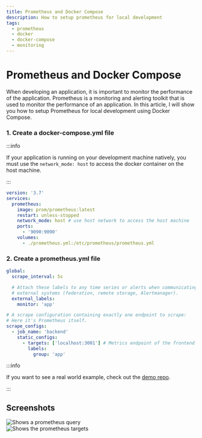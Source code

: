 ```yaml
---
title: Prometheus and Docker Compose
description: How to setup prometheus for local development
tags:
  - prometheus
  - docker
  - docker-compose
  - monitoring
---
```


# Prometheus and Docker Compose

When developing an application, it is important to monitor the performance of the application. Prometheus is a monitoring and alerting toolkit that is used to monitor the performance of an application. In this article, I will show you how to setup Prometheus for local development using Docker Compose.

### 1. Create a docker-compose.yml file

:::info

If your application is running on your development machine natively, you must use the `network_mode: host` to access the docker container on the host machine.

:::

```yaml title="docker-compose.yml"
version: '3.7'
services:
  prometheus:
    image: prom/prometheus:latest
    restart: unless-stopped
    network_mode: host # use host network to access the host machine
    ports:
      - '9090:9090'
    volumes:
      - ./prometheus.yml:/etc/prometheus/prometheus.yml
```

### 2. Create a prometheus.yml file

```yaml title="prometheus.yml"
global:
  scrape_interval: 5s

  # Attach these labels to any time series or alerts when communicating with
  # external systems (federation, remote storage, Alertmanager).
  external_labels:
    monitor: 'app'

# A scrape configuration containing exactly one endpoint to scrape:
# Here it's Prometheus itself.
scrape_configs:
  - job_name: 'backend'
    static_configs:
      - targets: ['localhost:3001'] # Metrics endpoint of the frontend application
        labels:
          group: 'app'
```

:::info

If you want to see a real world example, check out the [demo repo](https://github.com/Mozart409/rust-prometheus-demo).

:::

## Screenshots

<img src="/prometheus-query.png" alt="Shows a prometheus query" />

<br />

<img src="/prometheus-targets.png" alt="Shows the prometheus targets" />
